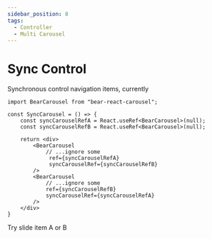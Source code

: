 ```yaml
---
sidebar_position: 8
tags:
  - Controller
  - Multi Carousel
---
```




# Sync Control

Synchronous control navigation items, currently

```tsx
import BearCarousel from "bear-react-carousel";

const SyncCarousel = () => {
    const syncCarouselRefA = React.useRef<BearCarousel>(null);
    const syncCarouselRefB = React.useRef<BearCarousel>(null);

    return <div>
        <BearCarousel
            // ...ignore some
             ref={syncCarouselRefA}
             syncCarouselRef={syncCarouselRefB}
        />
        <BearCarousel
            // ...ignore some
            ref={syncCarouselRefB}
            syncCarouselRef={syncCarouselRefA}
        />
    </div>
}
```

Try slide item A or B

<SyncCarousel/>


